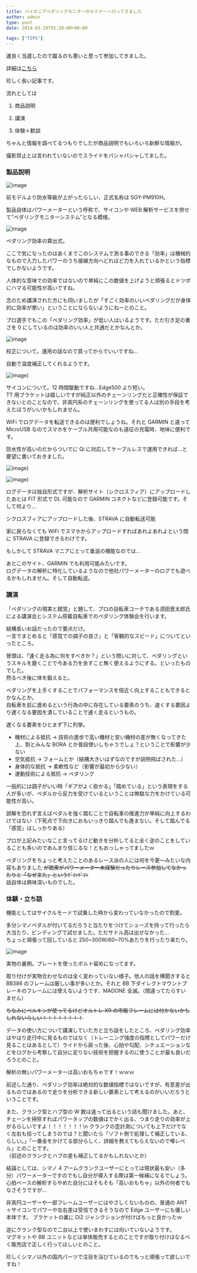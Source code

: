 ---
title: パイオニアペダリングモニターのセミナーへ行ってきました
author: admin
type: post
date: 2014-03-29T02:20:00+00:00

tags: ["TIPS"]
---

運良く当選したので蹴るのも悪いと思って参加してきました。

詳細は[こちら](http://pioneer-ginza.jp/event_report/2014/03/329.html)

珍しく長い記事です。

流れとしては

1. 商品説明

2. 講演

3. 体験＋歓談

ちゃんと情報を調べてるつもりでしたが商品説明でもいろいろ新鮮な情報が。

撮影禁止とは言われていないのでスライドをパシャパシャしてました。

### **製品説明**

![image](./DSC_4906.jpg)

前モデルより防水等級が上がったらしい、正式名称は SGY-PM910H。

製品自体はパワーメーターという呼称で、サイコンや WEB 解析サービスを併せて”ペダリングモニターシステム”となる模様。

![image](./DSC_4907.jpg)

ペダリング効率の算出式。

ここで気になったのはあくまでこのシステムで測る事のできる「効率」は機械的なもので入力したパワーのうち接線方向へどれほど力を入れているかという指標でしかないようです。

人体的な意味での効率ではないので単純にこの数値を上げようと頑張るとドツボにハマる可能性が高いですね。

念のため講演された方にも伺いましたが「すごく効率のいいペダリングだが身体的に効率が悪い」ということにならないようにねーとのこと。

プロ選手でもこの「ペダリング効率」が低い人はいるようです。ただ引き足の重さを 0 にしているのは効率のいい人と共通だとかなんとか。

![image](./DSC_4908.jpg)

校正について。運用の話なので買ってからでいいですね…

自動で温度補正してくれるようです。

![image](./DSC_4909.jpg))

サイコンについて。12 時間駆動ですね…Edge500 より短い。\
TT 用ブラケットは嬉しいですが純正以外のチェーンリングだと正確性が保証できないとのことなので、非真円系のチェーンリングを使ってる人は別の手段を考えたほうがいいかもしれません。

WiFi でログデータを転送できるのは便利でしょうね。それと GARMIN と違って MicroUSB なのでスマホをケーブル共用可能なのも遠征の充電時、地味に便利です。

防水性が高いのだからついでに Qi に対応してケーブルレスで運用できれば…と要望に書いておきました。

![image](./DSC_4910.jpg))

![image](./DSC_4911.jpg))

ログデータは独自形式ですが、解析サイト（シクロスフィア）にアップロードしたあとは FIT 形式で DL 可能なので GARMIN コネクトなどに登録可能です。そして何より…

シクロスフィアにアップロードした後、STRAVA に自動転送可能

家に戻らなくても WiFi でスマホからアップロードすればあれよあれよという間に STRAVA に登録できるわけです。

もしかして STRAVA マニアにとって垂涎の機能なのでは…

あとこのサイト、GARMIN でも利用可能みたいです。\
ログデータの解析に特化しているようなので他社パワーメーターのログでも遊べるかもしれません。そして自動転送。

### 講演

「ペダリングの現実と錯覚」と題して、プロの自転車コーチである須田晋太郎氏による講演会とシステム搭載自転車でのペダリング体験会を行います。

結構長いお話だったので要点だけ。\
一言でまとめると「感覚での調子の良さ」と「客観的なスピード」についてといったところ。

冒頭は、「速く走る為に何をすべきか？」という問いに対して、ペダリングというスキルを磨くことで今ある力を余すこと無く使えるようにする。といったものでした。\
然るべき後に体を鍛えると。

ペダリングを上手くすることでパフォーマンスを倍近く向上することもできるとかなんとか。\
自転車を前に進めるという行為の中に存在している要素のうち、速くする要因より遅くなる要因を潰していることで速く走るというもの。

遅くなる要素をひとまず下に列挙。

- 機材による抵抗 → 技術の進歩で高い機材と安い機材の差が無くなってきた上、割とみんな BORA とか普段使いしちゃうでしょ？ということで影響が少ない
- 空気抵抗 → フォームとか（結構大きいはずなのですが説明飛ばされた…）
- 身体的な抵抗 → 柔軟性など（影響が最初から少ない）
- 運動技術による抵抗 → ペダリング

一般的には調子がいい時「ギアがよく掛かる」「踏めている」という表現をする人が多いが、ペダルから反力を受けているということは無駄な力をかけている可能性が高い。

誤解を恐れず言えばペダルを強く踏むことで自転車の推進力が単純に向上するわけではない（下死点で下向きにおもいっきり踏んでも進まない。そして踏んでる「感覚」はしっかりある）

プロが上記みたいなこと言ってるけど動きを分析してると全く逆のことをしていることも多いのであんまり信じるな！ともおっしゃってましたｗ

ペダリングをちょっと考えたことのあるレース派の人には何を今更～みたいな内容もありました ~~が聴衆がパワーメーター未経験だったりレース参加してなかったりと「なぜ来た」というｹﾞﾌﾝｹﾞﾌﾝ~~ \
話自体は興味深いものでした。

### 体験・立ち話

機能としてはサイクルモードで試乗した時から変わっていなかったので割愛。

多分シマノペダルが付いてるだろうと当たりをつけてシューズを持って行ったら大当たり、ビンディングで試せました。ただサドル高は出せなかった…\
ちょっと頑張って回していると 250~300W/60~70%あたりを行ったり来たり。

![image](./DSC_4915.jpg)

実物の裏側。プレートを使ったボルト留めになってます。

取り付けが実物合わせなのは全く変わっていない様子。他人の話を横聞きすると BB386 のフレームは厳しい事が多いとか。それと BB 下ダイレクトマウントブレーキのフレームには使えないようです、MADONE 全滅。（間違ってたらすいません）

~~ちなみにベルキンが使ってるけどオルトレ XR の市販フレームには付かないかもしれないらしい！！！！！！！！~~

データの使い方について講演していた方と立ち話をしたところ、ペダリング効率はやはり走行中に見るものではなく（トレーニング強度の指標としてパワーだけ見ることはあるとして）ライドから戻った後、心拍や勾配、シチュエーションなどをログから考察して自分に足りない技術を把握するのに使うことが最も良いだろうとのこと。

解析の無いパワーメーターは高いおもちゃです！ｗｗｗ

前述した通り、ペダリング効率は絶対的な数値指標ではないですが、有意差が出るものではあるので走りを分析できる新しい要素として考えるのがいいだろうということです。

また、クランク型とハブ型の W 数は違って出るという話も聞けました。あと、チェーンを掃除すればパワータップの数値はでかく出る、つまり走りの効率が上がるらしいですよ！！！！！！！\n クランクの歪計測についても上下だけでなく左右も拾ってしまうのでは？と聞いたら「ソフト側で処理して補正している、らしい。」「一番金をかけてる部分らしく、詳細を教えてもらえないので噂レベル」とのことです。\
（前述のクランクとハブの差も補正してるかもしれないとか）

結論としては、シマノ 4 アームクランクユーザーにとっては現状最も安い（多分）パワーメーターですのでもし自分が導入する際は第一候補になるでしょう。心拍ベースの解析すらやめた自分にはそもそも「高いおもちゃ」以外の何者でもなさそうですが…

非真円ユーザーや一部フレームユーザーにはやさしくないものの、普通の ANT ＋サイコンでパワーや左右差は受信できるそうなので Edge ユーザーにも優しい本体です。
ブラケットの裏に Di2 ジャンクションが付けばもっと良かったｗ

逆にクランク型なので二台以上で使いまわすには向いていないようです。\
マグネットや BB ユニットなどは単体販売するとのことですが取り付けはなるべく販売店で正しく行ってほしいとのこと。

珍しくシマノ以外の国内パーツで注目を浴びているのでもっと頑張って欲しいですね！

<AmazonLinkBox url="http://www.amazon.co.jp/exec/obidos/ASIN/490531500X/gensobunya-22/ref=nosim/" />

<AmazonLinkBox url="http://www.amazon.co.jp/exec/obidos/ASIN/4583103778/gensobunya-22/ref=nosim/" />
